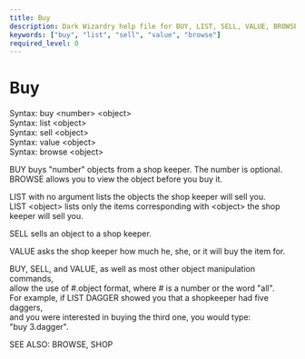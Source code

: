 ```yaml
---
title: Buy
description: Dark Wizardry help file for BUY, LIST, SELL, VALUE, BROWSE
keywords: ["buy", "list", "sell", "value", "browse"]
required_level: 0
---
```


# Buy

Syntax: buy   \<number\> \<object\>  
Syntax: list  \<object\>  
Syntax: sell  \<object\>  
Syntax: value \<object\>  
Syntax: browse \<object\>  

BUY buys "number" objects from a shop keeper.  The number is optional.  
BROWSE allows you to view the object before you buy it.  

LIST with no argument lists the objects the shop keeper will sell you.  
LIST \<object\> lists only the items corresponding with \<object\> the shop  
keeper will sell you.  

SELL sells an object to a shop keeper.  

VALUE asks the shop keeper how much he, she, or it will buy the item for.  

BUY, SELL, and VALUE, as well as most other object manipulation commands,  
allow the use of #.object format, where # is a number or the word "all".  
For example, if LIST DAGGER showed you that a shopkeeper had five daggers,  
and you were interested in buying the third one, you would type:  
"buy 3.dagger".  

SEE ALSO: BROWSE, SHOP